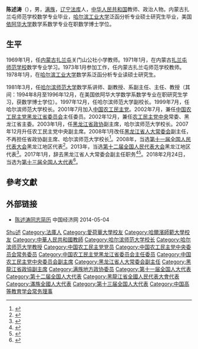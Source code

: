 '''陈述涛'''（{{bd|1950年|8月|}}），男，[[满族|满族]]，[[辽宁|辽宁]][[法库|法库]]人，[[中华人民共和国|中华人民共和国]]教师、政治人物。内蒙古扎兰屯师范学校数学专业毕业，[[哈尔滨工业大学|哈尔滨工业大学]]泛函分析专业硕士研究生毕业，美国[[依阿华大学|依阿华大学]]数学系数学专业在职数学博士学位。

== 生平 ==
1969年1月，任[[内蒙古|内蒙古]][[扎兰屯|扎兰屯]]关门山公社小学教师。1971年1月，在内蒙古[[扎兰屯师范学校|扎兰屯师范学校]]数学专业学习。1973年1月参加工作，任内蒙古扎兰屯师范学校教师。1978年1月，在[[哈尔滨工业大学|哈尔滨工业大学]]数学系泛函分析专业读硕士研究生。

1981年3月，任[[哈尔滨师范大学|哈尔滨师范大学]]数学系讲师、副教授、系副主任、主任、教授（其间：1994年8月至1996年12月，在美国依阿华大学数学系数学专业在职研究生学习，获数学博士学位）。1997年12月，任哈尔滨师范大学副校长。1999年7月，任哈尔滨师范大学校长。2001年7月加入[[中国农工民主党|中国农工民主党]]。2002年7月，兼任[[中国农工民主党黑龙江省委员会|中国农工民主党黑龙江省委员会]]主任委员。2002年12月，兼任[[农工民主党中央|农工民主党中央]]常委、黑龙江省主委。2003年1月，任[[黑龙江省政协|黑龙江省政协]]副主席，哈尔滨师范大学校长。2007年12月升任农工民主党中央副主席。2008年1月改任[[黑龙江省人大常委会|黑龙江省人大常委会]]副主任，不再担任省政协副主席、哈尔滨师范大学校长<ref>{{cite news|title=黑龙江新一届人大主任、副主任、秘书长简历(主任吉炳轩)|url=http://district.ce.cn/newarea/sddy/201302/05/t20130205_24097710_2.shtml|accessdate=2017-01-07|newspaper=中国经济网|archive-date=2017-01-08|archive-url=https://web.archive.org/web/20170108190151/http://district.ce.cn/newarea/sddy/201302/05/t20130205_24097710_2.shtml|dead-url=no}}</ref>。2008年，当选[[第十一届全国人民代表大会|第十一届全国人民代表大会]]黑龙江地区代表<ref>{{cite news|title=全国人大代表信息-陈述涛|url= http://210.82.31.1:8084/delegate/viewDelegate.action?dbid=110595|accessdate=2013-04-05|newspaper=全国人大网|archive-url=https://web.archive.org/web/20130310144524/http://www.npc.gov.cn/delegate/viewDelegate.action?dbid=110595|archive-date=2013-03-10|dead-url=yes}}</ref>。2013年，当选[[第十二届全国人民代表大会|第十二届全国人民代表大会]]黑龙江地区代表<ref>{{cite news|title=全国人大代表信息-陈述涛|url= http://210.82.31.1:8084/delegate/viewDelegate.action?dbid=120570|accessdate=2013-03-28|newspaper=全国人大网|archive-url=https://web.archive.org/web/20140313001149/http://www.npc.gov.cn/delegate/viewDelegate.action?dbid=120570|archive-date=2014-03-13|dead-url=yes}}</ref>。2017年1月，辞去黑龙江省人大常委会副主任职务<ref>{{cite news|title=孙永波辞去黑龙江省副省长，陈述涛辞去省人大常委会副主任|url=http://www.thepaper.cn/newsDetail_forward_1595483|accessdate=2017-01-07|newspaper=澎湃新闻|archive-date=2017-01-08|archive-url=https://web.archive.org/web/20170108095110/http://www.thepaper.cn/newsDetail_forward_1595483|dead-url=no}}</ref><ref>{{cite news|title=黑龙江省人大常委会关于接受陈述涛请求辞去省人大常委会副主任职务的决定|url=http://renshi.people.com.cn/n1/2017/0108/c139617-29006522.html|accessdate=2017-01-08|work=人民网|archive-date=2017-01-08|archive-url=https://web.archive.org/web/20170108191527/http://renshi.people.com.cn/n1/2017/0108/c139617-29006522.html|dead-url=no}}</ref>。2018年2月24日，当选为[[第十三届全国人大代表|第十三届全国人大代表]]<ref>{{Cite web|title=（受权发布）中华人民共和国第十三届全国人民代表大会代表名单-中新网|url=http://www.chinanews.com/gn/2018/02-25/8453959.shtml|accessdate=2021-02-13|work=中新网}}</ref>。

== 參考文獻 ==
{{reflist}}

== 外部链接 ==
* [http://district.ce.cn/newarea/sddy/201302/05/t20130205_24097710_2.shtml 陈述涛同志简历] {{Wayback|url=http://district.ce.cn/newarea/sddy/201302/05/t20130205_24097710_2.shtml |date=20140504135921 }} 中国经济网 2014-05-04

{{Navboxes 
| title  = 陈述涛在[[中国农工民主党|中国农工民主党]]的职务
| list1  =
{{中国农工民主党第十三届中央委员会}}
{{中国农工民主党第十四届中央委员会}}
{{中国农工民主党第十五届中央委员会}}
}}
{{Navboxes 
| title  = 陈述涛在[[中国高等教育学会|中国高等教育学会]]的职务
| list1  =
{{中国高等教育学会第五届理事会}}
}}

{{Authority control}}

{{DEFAULTSORT:Chen陳}}
[[Category:陳姓|Shu述]]
[[Category:法庫人|Category:法庫人]]
[[Category:愛荷華大學校友|Category:愛荷華大學校友]]
[[Category:哈爾濱師範大學校友|Category:哈爾濱師範大學校友]]
[[Category:中華人民共和國教師|Category:中華人民共和國教師]]
[[Category:哈尔滨师范大学校长|Category:哈尔滨师范大学校长]]
[[Category:哈尔滨师范大学教授|Category:哈尔滨师范大学教授]]
[[Category:中国农工民主党党员|Category:中国农工民主党党员]]
[[Category:中国农工民主党中央委员会常务委员|Category:中国农工民主党中央委员会常务委员]]
[[Category:中国农工民主党黑龙江省委员会主任委员|Category:中国农工民主党黑龙江省委员会主任委员]]
[[Category:中国农工民主党中央委员会副主席|Category:中国农工民主党中央委员会副主席]]
[[Category:黑龙江省人大常委会副主任|Category:黑龙江省人大常委会副主任]]
[[Category:黑龍江省政協副主席|Category:黑龍江省政協副主席]]
[[Category:满族地方政协委员|Category:满族地方政协委员]]
[[Category:第十一届全国人大代表|Category:第十一届全国人大代表]]
[[Category:第十二届全国人大代表|Category:第十二届全国人大代表]]
[[Category:黑龍江省全國人民代表大會代表|Category:黑龍江省全國人民代表大會代表]]
[[Category:滿族全國人大代表|Category:滿族全國人大代表]]
[[Category:第十三届全国人大代表|Category:第十三届全国人大代表]]
[[Category:中国高等教育学会常务理事|Category:中国高等教育学会常务理事]]